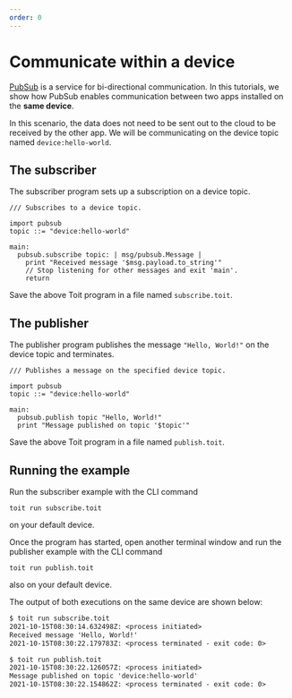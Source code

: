 ```yaml
---
order: 0
---
```


# Communicate within a device

[PubSub](../../../../apis/pubsub) is a service for bi-directional
communication. In this tutorials, we show how PubSub enables communication between two apps installed on the **same device**.

In this scenario, the
data does not need to be sent out to the cloud to be received by the other app.
We will be communicating on the device topic named `device:hello-world`.

## The subscriber

The subscriber program sets up a subscription on a device topic.

```
/// Subscribes to a device topic.

import pubsub
topic ::= "device:hello-world"

main:
  pubsub.subscribe topic: | msg/pubsub.Message |
    print "Received message '$msg.payload.to_string'"
    // Stop listening for other messages and exit 'main'.
    return
```

Save the above Toit program in a file named `subscribe.toit`.

## The publisher

The publisher program publishes the message `"Hello, World!"` on the device topic and terminates.

```
/// Publishes a message on the specified device topic.

import pubsub
topic ::= "device:hello-world"

main:
  pubsub.publish topic "Hello, World!"
  print "Message published on topic '$topic'"
```

Save the above Toit program in a file named `publish.toit`.

## Running the example

Run the subscriber example with the CLI command

```shell
toit run subscribe.toit
```

on your default device.

Once the program has started, open another terminal window and run the publisher example with the CLI command

```shell
toit run publish.toit
```

also on your default device.

The output of both executions on the same device are shown below:

```txt
$ toit run subscribe.toit
2021-10-15T08:30:14.632498Z: <process initiated>
Received message 'Hello, World!'
2021-10-15T08:30:22.179783Z: <process terminated - exit code: 0>
```

```txt
$ toit run publish.toit
2021-10-15T08:30:22.126057Z: <process initiated>
Message published on topic 'device:hello-world'
2021-10-15T08:30:22.154862Z: <process terminated - exit code: 0>
```
